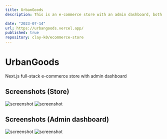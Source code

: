 ```yaml
---
title: UrbanGoods
description: This is an e-commerce store with an admin dashboard, both of which are built with Next.js and Tailwind. The dashboard allows for management of products, orders, billboards, etc. Besides Next and Tailwind, the dashboard uses mySQL, Stripe, Prisma, and shadcn/ui.

date: "2023-07-14"
url: https://urbangoods.vercel.app/
published: true
repository: clay-k0/ecommerce-store
---
```


# UrbanGoods

Next.js full-stack e-commerce store with admin dashboard

## Screenshots (Store)

![screenshot]()
![screenshot]()

## Screenshots (Admin dashboard)

![screenshot]()
![screenshot]()
